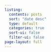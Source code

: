 ```yaml
---
listing:
  contents: posts
  sort: "date desc"
  type: default
  categories: true
  sort-ui: false
  filter-ui: false
page-layout: full
---
```

